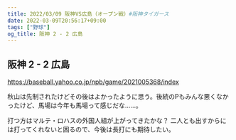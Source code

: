 ```yaml
---
title: 2022/03/09 阪神VS広島（オープン戦）#阪神タイガース
date: 2022-03-09T20:56:17+09:00
tags: ["野球"]
og_title: 阪神 2 - 2 広島
---
```


## 阪神 2 - 2 広島

https://baseball.yahoo.co.jp/npb/game/2021005368/index

秋山は先制されたけどその後はよかったように思う。後続のPもみんな悪くなかったけど、馬場は今年も馬場って感じだな……。

打つ方はマルテ・ロハスの外国人組が上がってきたかな？ 二人とも出すからには打ってくれないと困るので、今後は長打にも期待したい。